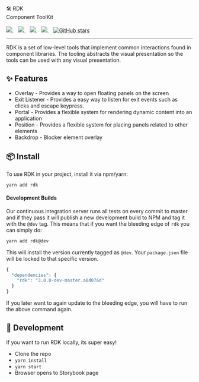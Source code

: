 
<Meta title="Docs/Intro" />

<div style={{ margin: '0 auto', maxWidth: '600px', color: 'white', textAlign: 'center' }}>
  🛠 RDK
  <br />
  Component ToolKit
  <br /><br />
  <a href="https://npm.im/rdk">
    <img src="https://img.shields.io/npm/v/rdk.svg" />
  </a>&nbsp;&nbsp;
  <a href="https://github.com/reaviz/rdk/blob/master/LICENSE">
    <img src="https://badgen.now.sh/badge/license/apache2" />
  </a>&nbsp;&nbsp;
  <a href="https://circleci.com/gh/reaviz/rdk">
    <img src="https://circleci.com/gh/reaviz/rdk.svg?style=svg" />
  </a>&nbsp;&nbsp;
   <a href="https://bundlephobia.com/result?p=rdk">
    <img src="https://badgen.net/bundlephobia/minzip/rdk" />
  </a>&nbsp;&nbsp;
  <a href="https://github.com/reaviz/rdk">
    <img alt="GitHub stars" src="https://img.shields.io/github/stars/reaviz/rdk?style=social" />
  </a>
</div>

---

RDK is a set of low-level tools that implement common interactions found in
component libraries. The tooling abstracts the visual
presentation so the tools can be used with any visual presentation.

## ✨ Features

- Overlay - Provides a way to open floating panels on the screen
- Exit Listener - Provides a easy way to listen for exit events such as clicks and escape keypress.
- Portal - Provides a flexible system for rendering dynamic content into an application
- Position - Provides a flexible system for placing panels related to other elements
- Backdrop - Blocker element overlay

## 📦 Install

To use RDK in your project, install it via npm/yarn:

```
yarn add rdk
```

#### Development Builds
Our continuous integration server runs all tests on every commit to master and
if they pass it will publish a new development build to NPM and tag it with the `@dev` tag.
This means that if you want the bleeding edge of `rdk` you can simply do:

```bash
yarn add rdk@dev
```

This will install the version currently tagged as `@dev`. Your `package.json` file will be
locked to that specific version.

```js
{
  "dependencies": {
    "rdk": "3.0.0-dev-master.a0d076d"
  }
}
```

If you later want to again update to the bleeding edge, you will have to run the above command again.


## 🔭 Development

If you want to run RDK locally, its super easy!

- Clone the repo
- `yarn install`
- `yarn start`
- Browser opens to Storybook page
